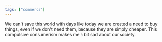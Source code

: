 ```yaml
---
tags: ["commerce"]
---
```


We can't save this world with days like today we are created a need to buy things, even if we don't need them, because they are simply cheaper. This compulsive consumerism makes me a bit sad about our society.